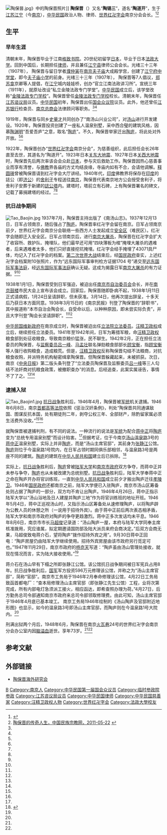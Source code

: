 [[File:陶保晉.jpg|thumb]]》中的陶保晋照片]]
'''陶保晋'''（{{bd|1875年|2月7日|1948年|6月}}）又名“'''陶锡三'''”，道名“'''陶道开'''”，生于[[江苏|江苏]][[江宁县_(古代)|江宁]]（今[[南京|南京]]），[[中华民国|中华民国]]政治人物、律师、[[世界红卍字会|世界红卍字会]]南京分会会长。<ref name=yi>{{Cite web |url=http://www.taobaojin.info/nanjingtusha_10.html |title=陶远，一桩乱世冤案，陶保晋海外研究会，于2013-04-03查阅 |access-date=2013-04-03 |archive-date=2015-06-02 |archive-url=https://web.archive.org/web/20150602111908/http://www.taobaojin.info/nanjingtusha_10.html |dead-url=no }}</ref><ref name=zgmzzjw>[http://www.mzb.com.cn/html/Home/report/205107-1.htm 陶保晋的传奇人生，中国民族宗教网，2011-05-22] {{webarchive|url=https://web.archive.org/web/20160304102559/http://www.mzb.com.cn/html/Home/report/205107-1.htm |date=2016-03-04 }}</ref>

==生平==
===早年生涯===
清朝末年，陶保晋毕业于江南[[江南格致書院|格致书院]]。20世纪初留学[[日本|日本]]，毕业于日本[[法政大学|法政大学]]。回到中国后，长期担任[[律师|律师]]，并且兼任[[江宁县|江宁县]]律师公会会长。光绪三十三年（1907年）， 陶保晋与留日学者[[濮仲寅|濮仲寅]]在[[南京|南京]][[夫子庙|夫子庙]]大成殿学宫，创建了[[江宁府中学堂|江宁府中学堂]]，即今[[夫子庙小学|夫子庙小学]]的前身。光绪三十三年（1907年）， 陶保晋等7人倡议，[[郑苏龛|郑苏龛]]京卿等人提倡，在[[江宁县_(古代)|江宁]]城内娃娃桥，创办“官立江南法政讲习所”。宣统三年（1911年），就原址改设“私立金陵法政专门学堂”。[[中华民国|中华民国]]成立后，该学堂改称“[[金陵法政专门学校|金陵法政专门学校]]”。陶保晋曾任[[金陵法政专门学校|金陵法政专门学校]]校长。清朝末年，陶保晋任[[江苏谘议局|江苏谘议局]]议员。[[中华民国|中华民国]]初年，陶保晋出任[[中华民国第一届国会|国会众议院]]议员。此外，他还曾任[[江苏银行|江苏银行]]检查员、[[南京总商会|南京总商会]]法律顾问等职务。<ref name=yi/><ref name=zgmzzjw/>

1919年，陶保晋与同乡[[史量才|史量才]]共同创办了“南汤山兴业公司”，对[[汤山|汤山]]进行开发建设。1920年，陶保晋投资创建了一座私人温泉别墅，采中西合璧的建筑风格，因慕[[陶渊明|陶渊明]]“吾爱吾庐”之意，取名“[[陶庐|陶庐]]”。不久，陶保晋举家迁出[[陶庐|陶庐]]，将此处对外开放。<ref name=yi/><ref name=zgmzzjw/>

1922年，陶保晋创办“[[世界红卍字会|世界红卍字会]]南京分会”，为慈善组织，此后担任会长26年直至去世，其道名为“陶道开”。1923年日本[[关东大地震|关东大地震]]、1927年日本[[关西大地震|关西大地震]]时，陶保晋先后两次率该会会众赴[[日本|日本]]，参与灾后救助工作。陶保晋因热心慈善事业而享有清誉，与[[佛教|佛教]]界各庙的方丈均结良缘，寺庙内如有不合，会请他调解。[[释圆瑛|释圆瑛]]曾被陶保晋请到红卍字会大厅讲经。1940年代，[[印度|印度]]佛教界将保存在[[印度|印度]]的誌公（即[[济公|济公]]）的[[舍利子|舍利子]]专程送往[[南京|南京]]，陶保晋代表南京地方公会授受舍利子，将舍利子安葬于新建的[[誌公塔|誌公塔]]内。建塔时，塔前立有石碑，上有陶保晋署名的碑文，记载了募捐建塔的经过。<ref name=yi/><ref name=zgmzzjw/>

===抗日战争期间===
[[File:Tao_Baojin.jpg|thumb]]
1937年7月，陶保晋主持出版了《南汤山志》。1937年12月13日，日军占领南京，随后强占了[[陶庐|陶庐]]。陶保晋率红卍字会留在南京。日军占领南京前夕，世界红卍字会南京分会联络一些西方人士发起成立[[南京安全区|安全区]]（难民区）。红卍字会随即迁入安全区。日军占领南京后，进行[[南京大屠杀|南京大屠杀]]，陶保晋在红卍字会扩大了收容所、救护队、掩埋队，他们最早还可用“四块薄板为棺”掩埋大屠杀的遇难者，后来遇难者太多，他们只好直接挖坑掩埋。红卍字会经手掩埋了43071具尸体，均记入了红卍字会的档案。[[第二次世界大战|第二次世界大战]]结束后，经[[国民政府|国民政府]]查实，上述红卍字会档案附10张照片，作为“远东国际军事审判检方证据1704 号”递交至[[远东国际军事法庭|远东国际军事法庭]]，经[[远东国际军事法庭|远东国际军事法庭]]确认无疑。这成为揭露日军[[南京大屠杀|南京大屠杀]]的有力证据。<ref name=yi/><ref name=zgmzzjw/>

1938年1月1日，陶保晋受到日军强迫，被迫出任[[南京市自治委员会|南京市自治委员会]]会长，并在[[南京鼓楼|南京鼓楼]]市民大会上宣布该会成立。回家后，陶保晋随即卧病不起，1938年1月11日正式请病假，1月24日呈请辞职，但未获准。3月14日，他再次提出辞呈，十多天后乃获日本方面同意。1938年3月15日的《南京民报》刊登了陶保晋的“辞职书”，其中报道称“本市自治会陶会长，自受命以后，以种种原因，即未尝实际负责”，并且大字刊登“陶会长坚请辞职”。<ref name=yi/><ref name=zgmzzjw/>

[[中华民国维新政府|中华民国维新政府]]在南京成立时，陶保晋被迫出任[[立法院|立法院]][[立法委员|立法委员]]。[[汪精卫政权|汪精卫政权]]成立后，继续担任立法委员。1941年至1942年间，日军为筹措军粮，命[[汪精卫政权|汪精卫政权]]粮食部到处征收粮食，导致南京粮价猛涨，民不聊生。1942年2月，正在担任立法委员的陶保晋，与[[监察委员|监察委员]][[吕一峰|吕一峰]]、[[马孟壮|马孟壮]]联名弹劾粮食部部长[[顾宝衡|顾宝衡]]，指[[顾宝衡|顾宝衡]]等人强行收购粮食，造成粮荒。但是，[[汪精卫政权|汪精卫政权]]反称陶保晋勾结不法粮商，对抗粮食收购，并派特务机构秘密缉拿陶保晋。但陶保晋躲藏起来，未被抓获。次日，南京《[[中央日报|中央日报]]》第二版头条刊登了“立法委员陶保晋及监察委员[[吕一峰|吕一峰]]等三人勾结不法奸商对抗粮食政策，被撤职查办”的消息。后经追查，此案实属诬告，事情不了了之。<ref name=yi/><ref name=zgmzzjw/>

===逮捕入狱===
[[File:Tao_Baojin1.jpg|thumb]]
[[抗日战争|抗日战争]]胜利后，1946年4月，陶保晋被[[军统|军统]]机关逮捕。1946年6月8日，南京[[首都高等法院|首都高等法院]]依照《惩治汉奸条例》，判处“陶保晋共同通谋敌国、图谋反抗本国，处有期徒刑二年，剥夺公权三年、全部财产，除酌留家属必须生活费外没收。”<ref name=yi/><ref name=zgmzzjw/>

就陶保晋被逮捕判刑，有不同的说法。一种流行的说法是[[军统|军统]]为配合[[蒋中正|蒋中正]]将[[陶庐|陶庐]]变为“总统专用温泉别墅”而设计陷害。<ref name=zgmzzjw/>但据考证，位于今南京[[汤山|汤山]][[温泉路|温泉路]]3号的[[蒋中正|蒋中正]]温泉别墅，实际上并非[[陶庐|陶庐]]，而是“汤山主席官邸”，其前身为[[张静江|张静江]]公馆。[[陶庐|陶庐]]则位于今温泉路1号院内，在日军占领时期同俱乐部相邻，与温泉路3号是两座不同的建筑。[[陶庐|陶庐]]的建筑在[[中华人民共和国|中华人民共和国]]建立后已拆除。<ref name=xhbyw>{{Cite web |url=http://js.xhby.net/system/2009/04/14/010481512.shtml |title=蒋介石温泉别墅姓张不姓陶，新华报业网，2009-04-14 |access-date=2013-04-03 |archive-date=2016-03-04 |archive-url=https://web.archive.org/web/20160304102334/http://js.xhby.net/system/2009/04/14/010481512.shtml |dead-url=no }}</ref>

实际上，[[抗日战争|抗日战争]]胜利后，[[陶庐|陶庐]]曾被[[陆军大学|陆军大学]]和[[南京市政府|南京市政府]]双方争夺，而蒋中正并未参与争夺，[[陶庐|陶庐]]也从未被改建为总统别墅。[[抗日战争|抗日战争]]胜利后，陆军大学奉蒋中正之命在陶庐开办将官训练班，一直到[[中华人民共和国|中华人民共和国]]成立前夕才搬出陶庐迁往[[孝陵卫|孝陵卫]]。1946年[[国民政府|国民政府]]还都南京之前，陆军大学便已入驻陶庐，南京市汤山区筹备处则占据了陶庐的一部分，双方均不肯让出陶庐。1946年4月26日，蒋中正指示陆军大学以“汤山浴地及日人建屋并陶庐三地”作为将官训练班的地址开班。1946年5月4日，蒋中正巡视汤山时，又指示汤山区筹备处从速修理陶庐，以将陶庐辟为公教人员的休憩之所（一说用于招待外宾）。由于蒋中正前后两次表态相矛盾，陆军大学和南京市政府对陶庐的争夺更趋激烈。蒋中正多次发话均未平息。1946年8月6日，南京市市长[[马超俊|马超俊]]记录道：“汤山陶庐一屋，本府与陆军大学同奉主席核准拨用，究应谁属，拟定期邀请国防部及陆大派员来府会商决定。”后双方会商无果，马超俊致电蒋介石，望将陶庐“拨作招待外宾之用”。9月30日蒋中正回电：“陶庐房屋仍由陆军大学继续使用。招待外宾房屋由该市政府另行觅定可也。”1947年11月29日，南京市政府的[[杨克天|杨克天]]写道：“陶庐虽由汤山管理处接收，就现在情况而言，实为陆大接收使用。”<ref name=xhbyw/>

蒋介石在汤山早有下榻之所即张静江公馆。该公馆抗日战争期间被日军宪兵占用8年。抗日战争胜利后，[[國民革命軍|国军]]军方投资596万元修理该公馆，并称之为“汤山主席官邸”，简称“官邸”。南京市工务局于1946年2月奉命修理该公馆，4月22日工务局致函首都电厂：“查本局修理汤山主席官邸（即张静江先生公馆）工程，业将次第完成，所有内部电灯急须派工接火，相应函达，即希查照办理为荷。”4月27日，后方勤务总司令部通知南京市政府来总司令部领取修理费。由此可知，汤山主席官邸于1946年4月底已基本竣工。   南京工务局1946年绘制的《汤山陶庐及官邸附近地形图》也显示，如今的温泉路3号即汤山主席官邸，而陶庐则在今温泉路1号大院内。<ref name=xhbyw/>

刑满出狱两个月后，1948年6月，陶保晋在南京[[火瓦巷|火瓦巷]]24号的世界红卍字会南京分会办公室内因[[脑溢血|脑溢血]]逝世。享年73岁。<ref name=yi/><ref name=zgmzzjw/>

==参考文献==
{{commonscat|Tao Baojin}}
{{reflist}}

==外部链接==
*[http://taobaojin.info/ 陶保晋海外研究会] {{Wayback|url=http://taobaojin.info/ |date=20170912092314 }}

{{南京市市长}}
{{DEFAULTSORT:Tao陶}}
[[Category:陶姓|B]]
[[Category:南京人|Category:南京人]]
[[Category:中华民国第一届国会众议员|Category:中华民国第一届国会众议员]]
[[Category:临时参政院参政|Category:临时参政院参政]]
[[Category:江苏咨议局议员|Category:江苏咨议局议员]]
[[Category:中华民国律师|Category:中华民国律师]]
[[Category:中华民国慈善家|Category:中华民国慈善家]]
[[Category:汪精卫政权人物|Category:汪精卫政权人物]]
[[Category:世界红卍字会|Category:世界红卍字会]]
[[Category:法政大學校友|Category:法政大學校友]]